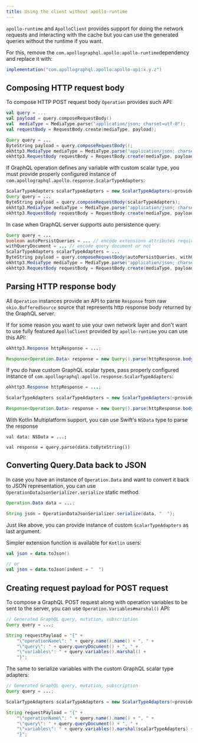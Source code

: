 ```yaml
---
title: Using the client without apollo-runtime
---
```


`apollo-runtime` and `ApolloClient` provides support for doing the network requests and interacting with the cache but you can use the generated queries without the runtime if you want.

For this, remove the `com.apollographql.apollo:apollo-runtime`dependency and replace it with:

```kotlin:title=build.gradle
implementation("com.apollographql.apollo:apollo-api:x.y.z")
```

## Composing HTTP request body

To compose HTTP POST request body `Operation` provides such API:

<MultiCodeBlock>

```kotlin
val query = ...
val payload = query.composeRequestBody()
val  mediaType = MediaType.parse("application/json; charset=utf-8");
val requestBody = RequestBody.create(mediaType, payload);
```

```java
Query query = ...
ByteString payload = query.composeRequestBody();
okhttp3.MediaType mediaType = MediaType.parse("application/json; charset=utf-8");
okhttp3.RequestBody requestBody = RequestBody.create(mediaType, payload);
```

</MultiCodeBlock>

If GraphQL operation defines any variable with custom scalar type, you must provide properly configured instance of
`com.apollographql.apollo.response.ScalarTypeAdapters`:

```java
ScalarTypeAdapters scalarTypeAdapters = new ScalarTypeAdapters(<provide your custom scalar type adapters>);
Query query = ...
ByteString payload = query.composeRequestBody(scalarTypeAdapters);
okhttp3.MediaType mediaType = MediaType.parse("application/json; charset=utf-8");
okhttp3.RequestBody requestBody = RequestBody.create(mediaType, payload);
```

In case when GraphQL server supports auto persistence query:

```java
Query query = ...
boolean autoPersistQueries = ... // encode extensions attributes required by query auto persistence or not
withQueryDocument = ... // encode query document or not
ScalarTypeAdapters scalarTypeAdapters = ...
ByteString payload = query.composeRequestBody(autoPersistQueries, withQueryDocument, scalarTypeAdapters);
okhttp3.MediaType mediaType = MediaType.parse("application/json; charset=utf-8");
okhttp3.RequestBody requestBody = RequestBody.create(mediaType, payload);
```

## Parsing HTTP response body

All `Operation` instances provide an API to parse `Response` from raw `okio.BufferedSource` source that represents http response body
returned by the GraphQL server.

If for some reason you want to use your own network layer and don't want to use fully featured `ApolloClient` provided by `apollo-runtime`
you can use this API:

```java
okhttp3.Response httpResponse = ...;

Response<Operation.Data> response = new Query().parse(httpResponse.body().source());
```

If you do have custom GraphQL scalar types, pass properly configured instance of `com.apollographql.apollo.response.ScalarTypeAdapters`:

```java
okhttp3.Response httpResponse = ...;

ScalarTypeAdapters scalarTypeAdapters = new ScalarTypeAdapters(<provide your custom scalar type adapters>);

Response<Operation.Data> response = new Query().parse(httpResponse.body().source(), scalarTypeAdapters);
```        

With Kotlin Multiplatform support, you can use Swift's `NSData` type to parse the response

```kotlin:title=Kotlin-Common
val data: NSData = ...;

val response = query.parse(data.toByteString())
``` 

## Converting Query.Data back to JSON

In case you have an instance of `Operation.Data` and want to convert it back to JSON representation, you can use
`OperationDataJsonSerializer.serialize` static method.

```java
Operation.Data data = ...;

String json = OperationDataJsonSerializer.serialize(data, "  ");
```

Just like above, you can provide instance of custom `ScalarTypeAdapters` as last argument.

Simpler extension function is available for `Kotlin` users:
```kotlin
val json = data.toJson()

// or
val json = data.toJson(indent = "  ")
```

## Creating request payload for POST request

To compose a GraphQL POST request along with operation variables to be sent to the server, you can use `Operation.Variables#marshal()` API: 

```java
// Generated GraphQL query, mutation, subscription
Query query = ...;

String requestPayload = "{" +
    "\"operationName\": " + query.name().name() + ", " +
    "\"query\": " + query.queryDocument() + ", " +
    "\"variables\": " + query.variables().marshal() +
    "}";
```

The same to serialize variables with the custom GraphQL scalar type adapters:

```java
// Generated GraphQL query, mutation, subscription
Query query = ...;

ScalarTypeAdapters scalarTypeAdapters = new ScalarTypeAdapters(<provide your custom scalar type adapters>);

String requestPayload = "{" +
    "\"operationName\": " + query.name().name() + ", " +
    "\"query\": " + query.queryDocument() + ", " +
    "\"variables\": " + query.variables().marshal(scalarTypeAdapters) +
    "}";
```
